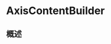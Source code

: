 # AxisContentBuilder

<ToBePolishedAfterTranslation />

<OriginalSource
  title="AxisContentBuilder"
  url="https://developer.apple.com/documentation/charts/axiscontentbuilder"
  summary="构造轴内容的结果生成器"
/>

## 概述
